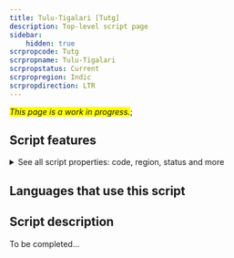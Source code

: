```yaml
---
title: Tulu-Tigalari [Tutg]
description: Top-level script page
sidebar:
    hidden: true
scrpropcode: Tutg
scrpropname: Tulu-Tigalari
scrpropstatus: Current
scrpropregion: Indic
scrpropdirection: LTR
---
```


<span style='background-color:yellow'>_This page is a work in progress._</span>;


## Script features

<details>
<summary> See all script properties: code, region, status and more</summary>
<ScriptInfo />
</details>

## Languages that use this script

<WsList script='Tutg' wsMax='5' />

## Script description

To be completed...

